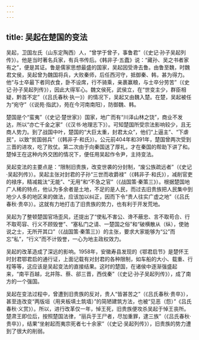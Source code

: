 ```yaml
---
---
---
```

title: 吴起在楚国的变法
---



吴起，卫国左氏（山东定陶西）人，“曾学于曾子，事鲁君”（《史记·孙子吴起列传》）。他是当时著名兵家，有兵书传后。《韩非子·五蠹》说：“藏孙、吴之书者家有之”，便是其证。鲁是儒家思想最盛的国家，吴起因受谗去鲁。由鲁至魏，时魏君文侯，吴起曾为魏国将兵，大败秦师，后任西河守，抵御秦、韩，甚为得力。他“与士卒最下者同衣食，卧不设席，行不骑乘，亲裹赢粮，与士卒分劳苦”（《史记·孙子吴起列传》），因此大得军心。魏文侯死，武侯立，在“世变主少，群臣相疑，黔首不定”（《吕氏春秋·执一》）的情况下，吴起又由魏入楚。在楚，吴起被任为“宛守”（《说苑·指武》，苑在今河南南阳），防御魏、韩。

楚国是个“蛮夷”（《史记·楚世家》）国家，地广而有“川泽山林之饶”，商业不发达，所以“亦亡千金之家”（《汉书·地理志下》）。可知楚国所受宗法影响较少，且无商人势力。到了战国中叶，楚国的“大巨太重，封君太众”，他们“上逼主”、“下虐民”，以致“贫国弱兵”（《韩非子·和氏》）。公元前404年和391年，楚国曾两次受到三晋的进攻，吃了败仗。第二次由于向秦国送了厚礼，才在秦国的帮助下讲了和。楚悼王在这种内外交困的情况下，便任用吴起作令尹，主持变法。

吴起变法的主要点是：“限制旧贵族，改变世袭的分封制，“废公族疏远者”（《史记·吴起列传》）。吴起主张对封君的子孙“三世而收爵禄”（《韩非子·和氏》），减削官吏的禄序，精减裁汰“无能”、“无用”和“不急之官”（《战国策·秦策三》）。根据楚国地广人稀的特点，他认为多余者是土地，不足的是人民，而过去旧贵族把人民集中到地少人多的地区来的做法，应该加以纠正，因而下令“贵人往实广虚之地”（《吕氏春秋·贵卒》）。这就有力地打击了旧贵族的势力，也有利于开发荒地。

吴起为了整顿楚国官场歪风，还提出了“使私不害公、谗不蔽忠、言不取苟合、行不取苟容、行义不顾毁誉”、“塞私门之请、一楚国之俗”和“破横散从（纵），使驰说之士，无所开其口”（《战国策·秦策三》）的主张，要求大家能够为“公”而忘“私”，“行义”而不计毁誉，一心为地主政权效力。

吴起的改革造成了深远的影响。1958年，安徽寿县发现的《鄂君启节》是楚怀王时封君鄂君启的通行证，上面记载有对封君的各种限制，如车船的大小、载重、行程等等，这应该是吴起变法的直接结果。这时的楚国，在诸侯中逐渐强盛起来，“南平百越，北并陈、蔡、郤三晋，西伐秦”（《史记·孙子吴起列传》），成了南方的一个强国。

吴起在变法过程中，曾遭到旧贵族的反对，贵人“皆甚苦之”（《吕氏春秋·贵卒》），甚至连改变“两版垣（用夹板填土筑墙）”的简陋建筑方法，也被“见恶（怨）”《吕氏春秋·义赏》）。所以，进行改革仅一年，悼王死，旧贵族便攻杀吴起于悼王丧所。楚肃王即位后，按照楚国法律，“丽兵于王尸者，尽加重罪，逮三族”（《吕氏春秋·贵卒》），结果“坐射起而夷宗死者七十余家”（《史记·吴起列传》），旧贵族的势力遭到了很大的削弱。